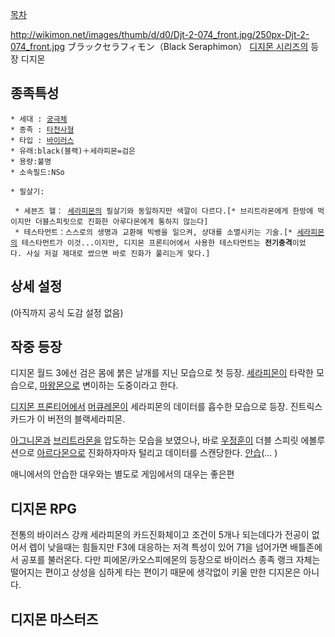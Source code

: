 [[목차]]

http://wikimon.net/images/thumb/d/d0/Djt-2-074_front.jpg/250px-Djt-2-074_front.jpg
ブラックセラフィモン（Black Seraphimon）
[[디지몬 시리즈]]의 등장 디지몬

== 종족특성 ==
 * 세대 : [[궁극체]]
 * 종족 : [[타천사]]형
 * 타입 : [[바이러스]]
 * 유래:black(블랙)＋세라피몬=검은
 * 용량:불명
 * 소속필드:NSo

 * 필살기:

  * 세븐즈 헬： [[세라피몬]]의 필살기와 동일하지만 색깔이 다르다.[* 브리트라몬에게 한방에 먹이지만 더블스피릿으로 진화한 아루다몬에게 통하지 않는다]
  * 테스타먼트：스스로의 생명과 교환해 빅뱅을 일으켜, 상대를 소멸시키는 기술.[* [[세라피몬]]의 테스타먼트가 이것...이지만, 디지몬 프론티어에서 사용한 테스타먼트는 '''전기충격'''이었다. 사실 저걸 제대로 썼으면 바로 진화가 풀리는게 맞다.]

== 상세 설정 ==
(아직까지 공식 도감 설정 없음)

== 작중 등장 ==
디지몬 월드 3에선 검은 몸에 붉은 날개를 지닌 모습으로 첫 등장. [[세라피몬]]이 타락한 모습으로, [[마왕몬]]으로 변이하는 도중이라고 한다.

[[디지몬 프론티어]]에서 [[머큐레몬]]이 세라피몬의 데이터를 흡수한 모습으로 등장. 진트릭스 카드가 이 버전의 블랙세라피몬.

[[아그니몬]]과 [[브리트라몬]]을 압도하는 모습을 보였으나, 바로 [[우정훈]]이 더블 스피릿 에볼루션으로 [[아르다몬]]으로 진화하자마자 털리고 데이터를 스캔당한다. [[안습]](... ) 

애니에서의 안습한 대우와는 별도로 게임에서의 대우는 좋은편

== 디지몬 RPG ==
전통의 바이러스 강캐
세라피몬의 카드진화체이고 조건이 5개나 되는데다가 전공이 없어서 렙이 낮을때는 힘들지만 F3에 대응하는 저격 특성이 있어 71을 넘어가면 배틀존에서 공포를 불러온다.
다만 피에몬/카오스피에몬의 등장으로 바이러스 종족 랭크 자체는 떨어지는 편이고 상성을 심하게 타는 편이기 때문에 생각없이 키울 만한 디지몬은 아니다.

== 디지몬 마스터즈 ==
